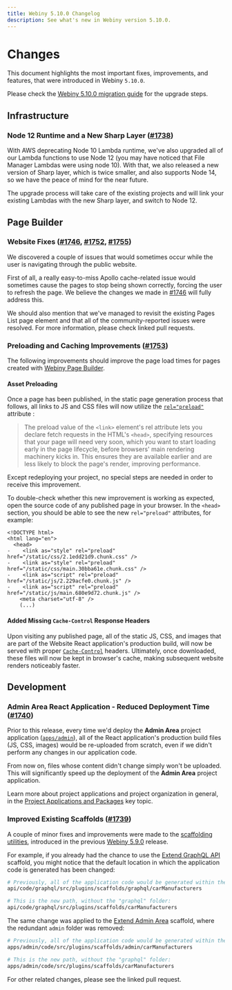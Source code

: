 ```yaml
---
title: Webiny 5.10.0 Changelog
description: See what's new in Webiny version 5.10.0.
---
```



# Changes

This document highlights the most important fixes, improvements, and features, that were introduced in Webiny `5.10.0`.

<Alert type="info" title="How To Upgrade?">

Please check the [Webiny 5.10.0 migration guide](/docs/release-notes/5.10.0/upgrade-guide) for the upgrade steps.

</Alert>

## Infrastructure

### Node 12 Runtime and a New Sharp Layer ([#1738](https://github.com/webiny/webiny-js/pull/1738))

With AWS deprecating Node 10 Lambda runtime, we've also upgraded all of our Lambda functions to use Node 12 (you may have noticed that File Manager Lambdas were using node 10). With that, we also released a new version of Sharp layer, which is twice smaller, and also supports Node 14, so we have the peace of mind for the near future.

The upgrade process will take care of the existing projects and will link your existing Lambdas with the new Sharp layer, and switch to Node 12.

## Page Builder

### Website Fixes ([#1746](https://github.com/webiny/webiny-js/pull/1746), [#1752](https://github.com/webiny/webiny-js/pull/1752), [#1755](https://github.com/webiny/webiny-js/pull/1755))

We discovered a couple of issues that would sometimes occur while the user is navigating through the public website.

First of all, a really easy-to-miss Apollo cache-related issue would sometimes cause the pages to stop being shown correctly, forcing the user to refresh the page. We believe the changes we made in [#1746](https://github.com/webiny/webiny-js/pull/1746/files) will fully address this.

We should also mention that we've managed to revisit the existing Pages List page element and that all of the community-reported issues were resolved. For more information, please check linked pull requests.

### Preloading and Caching Improvements ([#1753](https://github.com/webiny/webiny-js/pull/1753))

The following improvements should improve the page load times for pages created with [Webiny Page Builder](https://www.webiny.com/serverless-app/page-builder).

#### Asset Preloading

Once a page has been published, in the static page generation process that follows, all links to JS and CSS files will now utilize the [`rel="preload"`](https://developer.mozilla.org/en-US/docs/Web/HTML/Link_types/preload) attribute :

> The preload value of the `<link>` element's rel attribute lets you declare fetch requests in the HTML's `<head>`, specifying resources that your page will need very soon, which you want to start loading early in the page lifecycle, before browsers' main rendering machinery kicks in. This ensures they are available earlier and are less likely to block the page's render, improving performance.

Except redeploying your project, no special steps are needed in order to receive this improvement.

To double-check whether this new improvement is working as expected, open the source code of any published page in your browser. In the `<head>` section, you should be able to see the new `rel="preload"` attributes, for example:

```diff-js 
<!DOCTYPE html>
<html lang="en">
  <head>
-    <link as="style" rel="preload" href="/static/css/2.1edd21d9.chunk.css" />
-    <link as="style" rel="preload" href="/static/css/main.30bba61e.chunk.css" />
-    <link as="script" rel="preload" href="/static/js/2.229acfe0.chunk.js" />
-    <link as="script" rel="preload" href="/static/js/main.680e9d72.chunk.js" />
    <meta charset="utf-8" />
    (...)
```

#### Added Missing `Cache-Control` Response Headers

Upon visiting any published page, all of the static JS, CSS, and images that are part of the Website React application's production build, will now be served with proper [`Cache-Control`](https://developer.mozilla.org/en-US/docs/Web/HTTP/Headers/Cache-Control) headers. Ultimately, once downloaded, these files will now be kept in browser's cache, making subsequent website renders noticeably faster.

## Development

### Admin Area React Application - Reduced Deployment Time ([#1740](https://github.com/webiny/webiny-js/pull/1740))

Prior to this release, every time we'd deploy the **Admin Area** project application ([`apps/admin`](https://github.com/webiny/webiny-js/tree/v5.10.0-beta.0/packages/cwp-template-aws/template/apps/admin/)), all of the React application's production build files (JS, CSS, images) would be re-uploaded from scratch, even if we didn't perform any changes in our application code.

From now on, files whose content didn't change simply won't be uploaded. This will significantly speed up the deployment of the **Admin Area** project application.

<Alert type="info" title="Project Applications">

Learn more about project applications and project organization in general, in the [Project Applications and Packages](/docs/key-topics/project-organization/project-applications-and-packages) key topic.

</Alert>

### Improved Existing Scaffolds ([#1739](https://github.com/webiny/webiny-js/pull/1739))

A couple of minor fixes and improvements were made to the [scaffolding utilities](/docs/how-to-guides/scaffolding/introduction), introduced in the previous [Webiny 5.9.0](/docs/release-notes/5.9.0/changelog) release.

For example, if you already had the chance to use the [Extend GraphQL API](/docs/how-to-guides/scaffolding/extend-graphql-api) scaffold, you might notice that the default location in which the application code is generated has been changed:

```bash
# Previously, all of the application code would be generated within the following path:
api/code/graphql/src/plugins/scaffolds/graphql/carManufacturers

# This is the new path, without the "graphql" folder:
api/code/graphql/src/plugins/scaffolds/carManufacturers
```

The same change was applied to the [Extend Admin Area](/docs/how-to-guides/scaffolding/extend-admin-area) scaffold, where the redundant `admin` folder was removed:

```bash
# Previously, all of the application code would be generated within the following path:
apps/admin/code/src/plugins/scaffolds/admin/carManufacturers

# This is the new path, without the "graphql" folder:
apps/admin/code/src/plugins/scaffolds/carManufacturers
```

For other related changes, please see the linked pull request.
